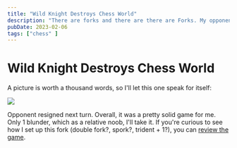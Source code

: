 ```yaml
---
title: "Wild Knight Destroys Chess World"
description: "There are forks and there are there are Forks. My opponent was thoroughly Forked."
pubDate: 2023-02-06
tags: ["chess" ]
---
```


# Wild Knight Destroys Chess World

A picture is worth a thousand words, so I'll let this one speak for itself:

<img class="my-4" src='/images/crazyKnight.webp'/>

Opponent resigned next turn. Overall, it was a pretty solid game for me. Only 1 blunder, which as a relative noob, I'll take it. If you're curious to see how I set up this fork (double fork?, spork?, trident + 1?), you can [review the game](https://www.chess.com/game/live/69416750557).
